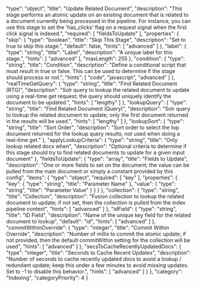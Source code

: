   "type": "object",
  "title": "Update Related Document",
  "description": "This stage performs an atomic update on an existing document that is related to a document currently being processed in the pipeline. For instance, you can use this stage to set the 'has_clicks' flag on a request signal when the first click signal is indexed.",
  "required": [
    "fieldsToUpdate"
  ],
  "properties": {
    "skip": {
      "type": "boolean",
      "title": "Skip This Stage",
      "description": "Set to true to skip this stage.",
      "default": false,
      "hints": [
        "advanced"
      ]
    },
    "label": {
      "type": "string",
      "title": "Label",
      "description": "A unique label for this stage.",
      "hints": [
        "advanced"
      ],
      "maxLength": 255
    },
    "condition": {
      "type": "string",
      "title": "Condition",
      "description": "Define a conditional script that must result in true or false. This can be used to determine if the stage should process or not.",
      "hints": [
        "code",
        "javascript",
        "advanced"
      ]
    },
    "realTimeGetQuery": {
      "type": "string",
      "title": "Find Related Document (RTG)",
      "description": "Solr query to lookup the related document to update using a real-time get request; the query should uniquely identify the document to be updated.",
      "hints": [
        "lengthy"
      ]
    },
    "lookupQuery": {
      "type": "string",
      "title": "Find Related Document (Query)",
      "description": "Solr query to lookup the related document to update; only the first document returned in the results will be used.",
      "hints": [
        "lengthy"
      ]
    },
    "lookupSort": {
      "type": "string",
      "title": "Sort Order",
      "description": "Sort order to select the top document returned for the lookup query results; not used when doing a real-time get."
    },
    "applyLookupCriteria": {
      "type": "string",
      "title": "Only lookup related docs when",
      "description": "Optional criteria to determine if this stage should try to find related documents to update for a given input document"
    },
    "fieldsToUpdate": {
      "type": "array",
      "title": "Fields to Update",
      "description": "One or more fields to set on the document; the value can be pulled from the main document or simply a constant provided by this config",
      "items": {
        "type": "object",
        "required": [
          "key"
        ],
        "properties": {
          "key": {
            "type": "string",
            "title": "Parameter Name"
          },
          "value": {
            "type": "string",
            "title": "Parameter Value"
          }
        }
      }
    },
    "collection": {
      "type": "string",
      "title": "Collection",
      "description": "Fusion collection to lookup the related document to update; if not set, then the collection is pulled from the index pipeline context",
      "hints": [
        "advanced"
      ]
    },
    "idField": {
      "type": "string",
      "title": "ID Field",
      "description": "Name of the unique key field for the related document to lookup",
      "default": "id",
      "hints": [
        "advanced"
      ]
    },
    "commitWithinOverride": {
      "type": "integer",
      "title": "Commit Within Override",
      "description": "Number of millis to commit the atomic update; if not provided, then the default commitWithin setting for the collection will be used",
      "hints": [
        "advanced"
      ]
    },
    "secsToCacheRecentlyUpdatedDocs": {
      "type": "integer",
      "title": "Seconds to Cache Recent Updates",
      "description": "Number of seconds to cache recently updated docs to avoid a lookup / redundant update; keep this under a few minutes to avoid missing updates. Set to -1 to disable this behavior.",
      "hints": [
        "advanced"
      ]
    }
  },
  "category": "Indexing",
  "categoryPriority": 4
}
